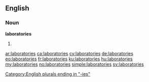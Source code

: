 ==English==

===Noun===
'''laboratories'''

# {{plural of|laboratory}}

[[Category:English plurals ending in "-ies"]]

[[ar:laboratories]]
[[ca:laboratories]]
[[cy:laboratories]]
[[de:laboratories]]
[[eo:laboratories]]
[[fr:laboratories]]
[[ku:laboratories]]
[[hu:laboratories]]
[[my:laboratories]]
[[no:laboratories]]
[[simple:laboratories]]
[[sv:laboratories]]